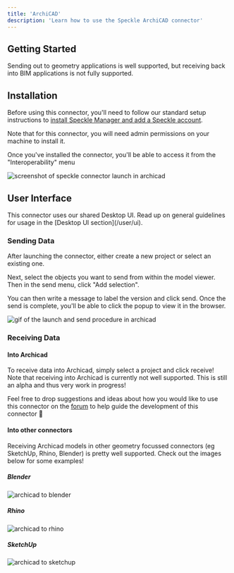 ```yaml
---
title: 'ArchiCAD'
description: 'Learn how to use the Speckle ArchiCAD connector'
---
```



<LegacyWarning connector="ArchiCAD" /> 
<LegacyVersions app="ArchiCAD" versions="25, 26 & 27" />

## Getting Started

Sending out to geometry applications is well supported, but receiving back into BIM applications is not fully supported.

## Installation

Before using this connector, you'll need to follow our standard setup instructions to [install Speckle Manager and add a Speckle account](/user/manager).

Note that for this connector, you will need admin permissions on your machine to install it.

Once you've installed the connector, you'll be able to access it from the "Interoperability" menu

<img src="/images/legacy/archicad/archicad-launch.png" alt="screenshot of speckle connector launch in archicad" />

## User Interface

<Callout type="warning">
  This connector uses our shared Desktop UI. Read up on general guidelines for usage in the [Desktop UI section](/user/ui).
</Callout>

### Sending Data

After launching the connector, either create a new project or select an existing one.

Next, select the objects you want to send from within the model viewer. Then in the send menu, click "Add selection".

You can then write a message to label the version and click send. Once the send is complete, you'll be able to click the popup to view it in the browser.

<img src="/images/legacy/archicad/archicad-send-process.gif" alt="gif of the launch and send procedure in archicad" />

### Receiving Data

#### Into Archicad

To receive data into Archicad, simply select a project and click receive! Note that receiving into Archicad is currently not well supported. This is still an alpha and thus very work in progress!

Feel free to drop suggestions and ideas about how you would like to use this connector on the [forum](https://speckle.community/) to help guide the development of this connector 🚀

#### Into other connectors

Receiving Archicad models in other geometry focussed connectors (eg SketchUp, Rhino, Blender) is pretty well supported. Check out the images below for some examples!

##### Blender

<img src="/images/legacy/archicad/archicad-to-blender.png" alt="archicad to blender" />

##### Rhino

<img src="/images/legacy/archicad/archicad-to-rhino.png" alt="archicad to rhino" />

##### SketchUp

<img src="/images/legacy/archicad/archicad-to-sketchup.png" alt="archicad to sketchup" />